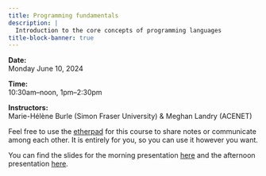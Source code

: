 ```yaml
---
title: Programming fundamentals
description: |
  Introduction to the core concepts of programming languages
title-block-banner: true
---
```


:::{.topdef}

**Date:** \
Monday June 10, 2024

**Time:** \
10:30am–noon, 1pm–2:30pm

**Instructors:** \
Marie-Hélène Burle (Simon Fraser University) & Meghan Landry (ACENET)

:::

:::{.note}

Feel free to use the [etherpad](https://etherpad.wikimedia.org/p/dhsi24) for this course to share notes or communicate among each other. It is entirely for you, so you can use it however you want.

:::

You can find the slides for the morning presentation [here](https://mint.westdri.ca/python/wb_hss_prog_slides#/title-slide) and the afternoon presentation [here](https://docs.google.com/presentation/d/1T125kO_Y33Q4LpDNbcpY0G-tWj_-AN4Rj7diF-jRv3o/edit?usp=sharing).
